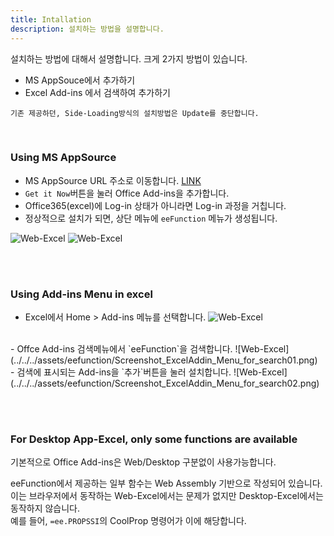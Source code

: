 ```yaml
---
title: Intallation
description: 설치하는 방법을 설명합니다.
---
```




설치하는 방법에 대해서 설명합니다. 크게 2가지 방법이 있습니다.
- MS AppSouce에서 추가하기
- Excel Add-ins 에서 검색하여 추가하기

`기존 제공하던, Side-Loading방식의 설치방법은 Update를 중단합니다.`

<br/>


### Using MS AppSource

- MS AppSource URL 주소로 이동합니다.  <a href="https://appsource.microsoft.com/en-us/product/office/WA200007295?tab=Overview" target="_blank">LINK</a>
- `Get it Now`버튼을 눌러 Office Add-ins을 추가합니다.
- Office365(excel)에 Log-in 상태가 아니라면 Log-in 과정을 거칩니다.
- 정상적으로 설치가 되면, 상단 메뉴에 `eeFunction` 메뉴가 생성됩니다.

![Web-Excel](../../../assets/eefunction/Screenshot_appsource_url02.png)
![Web-Excel](../../../assets/eefunction/Screenshot_appsource_url03.png)


<br/><br/>


### Using Add-ins Menu in excel
- Excel에서 Home > Add-ins 메뉴를 선택합니다.
![Web-Excel](../../../assets/eefunction/Screenshot_ExcelAddin_Menu_for_search00.png)

<br/>
- Offce Add-ins 검색메뉴에서 `eeFunction`을 검색합니다.
![Web-Excel](../../../assets/eefunction/Screenshot_ExcelAddin_Menu_for_search01.png)

<br/>
- 검색에 표시되는 Add-ins을 `추가`버튼을 눌러 설치합니다.
![Web-Excel](../../../assets/eefunction/Screenshot_ExcelAddin_Menu_for_search02.png)

<br/><br/>

### For Desktop App-Excel, only some functions are available
기본적으로 Office Add-ins은 Web/Desktop 구분없이 사용가능합니다.    

eeFunction에서 제공하는 일부 함수는 Web Assembly 기반으로 작성되어 있습니다.   
이는 브라우저에서 동작하는 Web-Excel에서는 문제가 없지만 Desktop-Excel에서는 동작하지 않습니다.   
예를 들어, `=ee.PROPSSI`의 CoolProp 명령어가 이에 해당합니다.   



<br/><br/><br/><br/>
